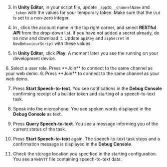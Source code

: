 <PlatformWrapper platform="unity">

3. In **Unity Editor**, in your script file, update `_appID`, `_channelName` and `_token` with the values for your temporary token. Make sure that the `Uid` is set to a non-zero integer.

4. In <Vg k="CONSOLE" />, click the account name in the top right corner, and select **RESTful API** from the drop-down list. If you have not added a secret already, do so now and download it. Update `apiKey` and `aipSecret` in `NewBehaviourScript` with these values.

5. In **Unity Editor**, click **Play**. A moment later you see the <Vpl k="CLIENT" /> running on your development device.

<ProductWrapper product="interactive-live-streaming">
6. Select a user role. Press **Join** to connect to the same channel as your web demo.
</ProductWrapper>

<ProductWrapper notAllowed="interactive-live-streaming">
6. Press **Join** to connect to the same channel as your web demo.
</ProductWrapper>

7. Press **Start Speech-to-text**. You see notifications in the **Debug Console** confirming receipt of a builder token and starting of a speech-to-text task. 

8. Speak into the microphone. You see spoken words displayed in the **Debug Console** as text.

9. Press **Query Speech-to-text**. You see a message informing you of the current status of the task.

10. Press **Start Speech-to-text** again. The speech-to-text task stops and a confirmation message is displayed in the **Debug Console**. 

11. Check the storage location you specified in the starting configuration. You see a `WebVTT` file containing speech-to-text data.

</PlatformWrapper>
